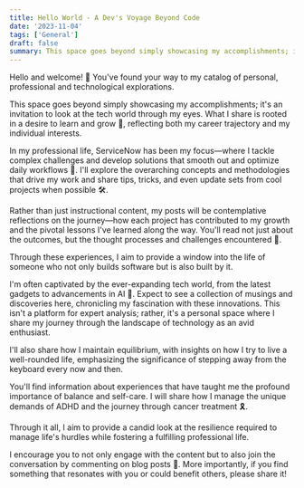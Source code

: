```yaml
---
title: Hello World - A Dev's Voyage Beyond Code
date: '2023-11-04'
tags: ['General']
draft: false
summary: This space goes beyond simply showcasing my accomplishments; it's an invitation to look at the tech world through my eyes. What I share is rooted in a desire to learn and grow 🌱, reflecting both my career trajectory and my individual interests.
---
```


Hello and welcome! 🎉 You've found your way to my catalog of personal, professional and technological explorations.

This space goes beyond simply showcasing my accomplishments; it's an invitation to look at the tech world through my eyes. What I share is rooted in a desire to learn and grow 🌱, reflecting both my career trajectory and my individual interests.

In my professional life, ServiceNow has been my focus—where I tackle complex challenges and develop solutions that smooth out and optimize daily workflows 🔄. I'll explore the overarching concepts and methodologies that drive my work and share tips, tricks, and even update sets from cool projects when possible 🛠️.

Rather than just instructional content, my posts will be contemplative reflections on the journey—how each project has contributed to my growth and the pivotal lessons I've learned along the way. You'll read not just about the outcomes, but the thought processes and challenges encountered 🤔. 

Through these experiences, I aim to provide a window into the life of someone who not only builds software but is also built by it.

I'm often captivated by the ever-expanding tech world, from the latest gadgets to advancements in AI 🤖. Expect to see a collection of musings and discoveries here, chronicling my fascination with these innovations. This isn't a platform for expert analysis; rather, it's a personal space where I share my journey through the landscape of technology as an avid enthusiast.

I'll also share how I maintain equilibrium, with insights on how I try to live a well-rounded life, emphasizing the significance of stepping away from the keyboard every now and then.

You'll find information about experiences that have taught me the profound importance of balance and self-care. I will share how I manage the unique demands of ADHD and the journey through cancer treatment 🎗️. 

Through it all, I aim to provide a candid look at the resilience required to manage life's hurdles while fostering a fulfilling professional life.

I encourage you to not only engage with the content but to also join the conversation by commenting on blog posts 💬. More importantly, if you find something that resonates with you or could benefit others, please share it!